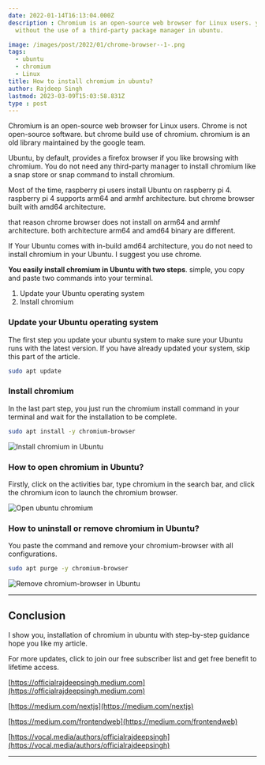```yaml
---
date: 2022-01-14T16:13:04.000Z
description : Chromium is an open-source web browser for Linux users. you install chromium
  without the use of a third-party package manager in ubuntu.

image: /images/post/2022/01/chrome-browser--1-.png
tags:
  - ubuntu
  - chromium
  - Linux
title: How to install chromium in ubuntu?
author: Rajdeep Singh
lastmod: 2023-03-09T15:03:58.831Z
type : post
---
```



Chromium is an open-source web browser for Linux users. Chrome is not open-source software. but chrome build use of chromium. 
chromium is an old library maintained by the google team.

Ubuntu, by default, provides a firefox browser if you like browsing with chromium. You do not need any third-party manager to install chromium like a
snap store or snap command to install chromium.

Most of the time, raspberry pi users install Ubuntu on raspberry pi 4. raspberry pi 4 supports arm64 and armhf architecture. but chrome browser built with amd64
architecture. 

that reason chrome browser does not install on arm64 and armhf architecture. both architecture arm64 and amd64 binary are different.

<Alert>
If Your Ubuntu comes with in-build amd64 architecture, you do not need to install chromium in your Ubuntu. I suggest you use chrome.
</Alert>

**You easily install chromium in Ubuntu with two steps**. simple, you copy and
paste two commands into your terminal.

1. Update your Ubuntu operating system
2. Install chromium

### Update your Ubuntu operating system

The first step you update your ubuntu system to make sure your Ubuntu runs with
the latest version. If you have already updated your system, skip this part of
the article.

```bash
sudo apt update
```

### Install chromium

In the last part step, you just run the chromium install command in your
terminal and wait for the installation to be complete.

```bash
sudo apt install -y chromium-browser
```

![Install chromium in Ubuntu](/images/post/2022/01/carbon--5--1.png "Install chromium in Ubuntu")

### How to open chromium in Ubuntu?

Firstly, click on the activities bar, type chromium in the search bar, and click
the chromium icon to launch the chromium browser.

![Open ubuntu chromium](/images/post/2022/01/ubuntu-chromium.jpg "Open ubuntu chromium")

### How to uninstall or remove chromium in Ubuntu?

You paste the command and remove your chromium-browser with all configurations.

```bash
sudo apt purge -y chromium-browser
```

![Remove chromium-browser in Ubuntu](/images/post/2022/01/carbon--6-.png "Remove chromium-browser in Ubuntu")

---

## Conclusion

I show you, installation of chromium in ubuntu with step-by-step guidance hope
you like my article.

For more updates, click to join our free subscriber list and get free benefit to
lifetime access.

[https://officialrajdeepsingh.medium.com](https://officialrajdeepsingh.medium.com)

[https://medium.com/nextjs](https://medium.com/nextjs)

[https://medium.com/frontendweb](https://medium.com/frontendweb)

[https://vocal.media/authors/officialrajdeepsingh](https://vocal.media/authors/officialrajdeepsingh)

---
